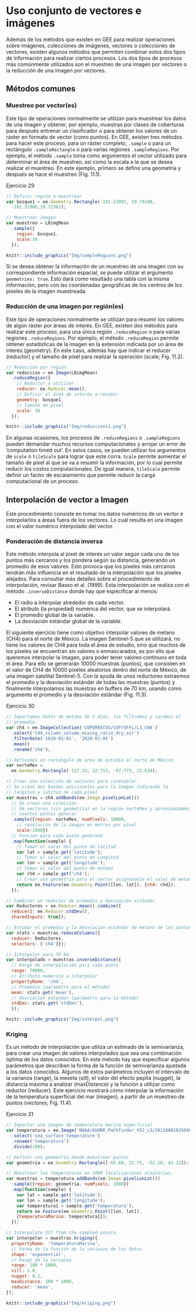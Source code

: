 \newpage
# Uso conjunto de vectores e imágenes

Además de los métodos que existen en GEE para realizar operaciones sobre imágenes, colecciones de imágenes, vectores o colecciones de vectores, existen algunos métodos que permiten combinar estos dos tipos de información para realizar ciertos procesos. Los dos tipos de procesos más comúnmente utilizados son el muestreo de una imagen por vectores o la reducción de una imagen por vectores.

## Métodos comunes

### Muestreo por vector(es) {-}

Este tipo de operaciones normalmente se utilizan para muestrear los datos de una imagen y obtener, por ejemplo, muestras por clases de coberturas para después entrenar un clasificador o para obtener los valores de un ráster en formato de vector (como puntos). En GEE, existen tres métodos para hacer este proceso, para un ráster completo, `.sample` o para un rectángulo `.sampleRectangle` o para varias regiones `.sampleRegions`. Por ejemplo, el método `.sample` toma como argumentos el vector utilizado para determinar el área de muestreo, así como la escala a la que se desea realizar el muestreo. En este ejemplo, primero se define una geometría y después se hace el muestreo (Fig. 11.1).

Ejercicio 29

```js
// Definir región a muestrear
var bosque1 = ee.Geometry.Rectangle(-101.53892, 19.74148, 
  -101.51906,19.72362);
```

```js
// Muestrear imagen
var muestreo = L8imgMean
  .sample({
    region: bosque1,
    scale:30
  });
```

```r
knitr::include_graphics("Img/sampleRegions.png")
```

:::: {.bluebox2 data-latex=""}
::: {.awesomeblock data-latex="{5pt}{\faLightbulb}{darkblue}"}
Si se desea obtener la información de un muestreo de una imagen con su correspondiente información espacial, se puede utilizar el argumento `geometries: true`. Esto dará como resultado una tabla con la misma información, pero con las coordenadas geográficas de los centros de los píxeles de la imagen muestreada.
:::
::::

### Reducción de una imagen por región(es) {-}

Este tipo de operaciones normalmente se utilizan para resumir los valores de algún ráster por áreas de interés. En GEE, existen dos métodos para realizar este proceso, para una única región `.reduceRegion` o para varias regiones `.reduceRegions`. Por ejemplo, el método `.reduceRegion` permite obtener estadísticas de la imagen en la extensión indicada por un área de interés (geometry). En este caso, además hay que indicar el reducer (reductor) y el tamaño de píxel para realizar la operación (scale; Fig. 11.2).

```js
// Reducción por región
var reduccion = ee.Image(L8imgMean)
  .reduceRegion({
    // Reductor a utilizar
    reducer: ee.Reducer.mean(),
    // Definir el área de interés a resumir
    geometry: bosque1,
    // Tamaño de píxel
    scale: 30
  });
```

```r
knitr::include_graphics("Img/reduccion11.png")
```

:::: {.bluebox2 data-latex=""}
::: {.awesomeblock data-latex="{5pt}{\faLightbulb}{darkblue}"}
En algunas ocasiones, los procesos de `.reduceRegions` o `.sampleRegions` pueden demandar muchos recursos computacionales y arrojar un error de 'computation timed out'. En estos casos, se pueden utilizar los argumentos de `scale` o `tileScale` para lograr que este corra. `Scale` permite aumentar el tamaño de píxel al que se va a resumir la información, por lo cual permite reducir los costos computacionales. De igual manera, `tileScale` permite definir un factor de escalamiento que permite reducir la carga computacional de un proceso.
:::
::::

## Interpolación de vector a Imagen

Este procedimiento consiste en tomar los datos numéricos de un vector e interpolarlos a áreas fuera de los vectores. Lo cual resulta en una imagen con el valor numérico interpolado del vector.

### Ponderación de distancia inversa {-}

Este método interpola al píxel de interés un valor según cada uno de los puntos más cercanos y los pondera según su distancia, generando un promedio de esos valores. Esto provoca que los píxeles más cercanos tendrán más influencia en el resultado de la interpolación que los píxeles alejados. Para consultar más detalles sobre el procedimiento de interpolación, revisar Basso et al. (1999). Esta interpolación se realiza con el método `.inverseDistance` donde hay que especificar al menos:

*	El radio a interpolar alrededor de cada vector.
*	El atributo (la propiedad) numérica del vector, que se interpolará.
*	El promedio global de la variable.
*	La desviación estándar global de la variable.

El siguiente ejercicio tiene como objetivo interpolar valores de metano (CH4) para el norte de México.
La imagen Sentinel-5 que se utilizará, no tiene los valores de CH4 para toda el área de estudio, sino que muchos de los píxeles se encuentran sin valores o enmascarados, es por ello que queremos interpolar la imagen, para poder tener valores continuos en toda el área. Para ello se generarán 10000 muestras (puntos), que consisten en el valor de CH4 de 10000 píxeles aleatorios dentro del norte de México, de una imagen satelital Sentinel-5. Con la ayuda de unos reductores extraemos el promedio y la desviación estándar de todas las muestras (puntos)
y finalmente interpolamos las muestras en buffers de 70 km, usando como argumento el promedio y la desviación estándar (Fig. 11.3).

Ejercicio 30

```js
// Importamos datos de metano de 5 días, los filtramos y sacamos el 
// promedio.
var ch4 = ee.ImageCollection('COPERNICUS/S5P/OFFL/L3_CH4')
  .select('CH4_column_volume_mixing_ratio_dry_air')
  .filterDate('2020-01-01', '2020-01-05')
  .mean()
  .rename('ch4');

// Definimos un rectangulo de area de estudio al norte de México.
var norteMex =
  ee.Geometry.Rectangle(-117.33, 32.753, -97.773, 22.634);

// Crear una colección de vectores para interpolar.
// Se crean dos bandas adicionales para la imagen indicando la 
// longitud y latitud de cada píxel
var muestras = ch4.addBands(ee.Image.pixelLonLat()) 
  // Se crean una colección 
  // de vectores (sin geometria) en la región norteMex y aproximadamente 
  // cuantos puntos generar
  .sample({region: norteMex, numPixels: 10000, 
    // resolución de la imagen en metros por píxel
    scale:1000}) 
  // Función para cada punto generado
  .map(function(sample) { 
    // Tomar el valor del punto de latitud
    var lat = sample.get('latitude'); 
    // Tomar el valor del punto de Longitud
    var lon = sample.get('longitude'); 
    // Tomar el valor del punto de metano
    var ch4 = sample.get('ch4'); 
    // Crear una geometría para el vector asignandole el valor de metano
    return ee.Feature(ee.Geometry.Point([lon, lat]), {ch4: ch4});
  });

// Combinar un reductor de promedio y desviación estándar
var Reductores = ee.Reducer.mean().combine({
  reducer2: ee.Reducer.stdDev(),
  sharedInputs: true});

// Estimar el promedio y la desviación estándar de metano de los puntos.
var stats = muestras.reduceColumns({
  reducer: Reductores,
  selectors: ['ch4']});

// Interpolar para 70 km.
var interpolado = muestras.inverseDistance({
  // Rango de interpolación para cada punto
  range: 70000, 
  // Atributo numerico a interpolar
  propertyName: 'ch4', 
  // Promedio (parametro para el método)
  mean: stats.get('mean'), 
  // Desviación estándar (parámetro para la método)
  stdDev: stats.get('stdDev'), 
  }); 
```

```r
knitr::include_graphics("Img/interpol.png")
```

### Kriging {-}

Es un método de interpolación que utiliza un estimado de la semivarianza, para crear una imagen de valores interpolados que sea una combinación óptima de los datos conocidos. En este método hay que especificar algunos parámetros que describen la forma de la función de semivarianza ajustada a los datos conocidos. Algunos de estos parámetros incluyen el intervalo de la varianza (range), la meseta (sill), el valor del efecto pepita (nugget), la distancia máxima a analizar (maxDistance) y la función a utilizar como reductor (reducer). Este ejercicio mostrará cómo interpolar la información de la temperatura superficial del mar (imagen), a partir de un muestreo de puntos (vectores; Fig. 11.4). 

Ejercicio 31

```js
// Importar una imagen de temperatura marina superficial
var temperatura = ee.Image('NOAA/AVHRR_Pathfinder_V52_L3/20120802025048')
  .select('sea_surface_temperature')
  .rename('temperatura')
  .divide(100);

// Definir una geometría donde muestrear puntos
var geometria = ee.Geometry.Rectangle([-65.60, 31.75, -52.18, 43.12]);

// Muestrear las temperaturas en 1000 localizaciones aleatorias.
var muestras = temperatura.addBands(ee.Image.pixelLonLat())
  .sample({region: geometria, numPixels: 1000})
  .map(function(sample) {
    var lat = sample.get('latitude');
    var lon = sample.get('longitude');
    var temperatura1 = sample.get('temperatura');
    return ee.Feature(ee.Geometry.Point([lon, lat]), 
    {temperaturaMarina: temperatura1});
  });

// Interpolate SST from the sampled points.
var interpolar = muestras.kriging({
  propertyName: 'temperaturaMarina',
  // Forma de la función de la varianza de los datos
  shape: 'exponential', 
  // Rango de la varianza
  range: 100 * 1000, 
  sill: 1.0,
  nugget: 0.1,
  maxDistance: 100 * 1000,
  reducer: 'mean',
});
```

```r
knitr::include_graphics("Img/kriging.png")
```
